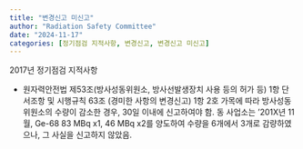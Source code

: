 ```yaml
---
title: "변경신고 미신고"
author: "Radiation Safety Committee"
date: "2024-11-17"
categories: [정기점검 지적사항, 변경신고, 변경신고 미신고]
---
```


2017년 정기점검 지적사항

-   원자력안전법 제53조(방사성동위원소, 방사선발생장치 사용 등의 허가 등) 1항 단서조항 및 시행규칙 63조 (경미한 사항의 변경신고) 1항 2호 가목에 따라 방사성동위원소의 수량이 감소한 경우, 30일 이내에 신고하여야 함. 동 사업소는 '201X년 11월, Ge-68 83 MBq x1, 46 MBq x2를 양도하여 수량을 6개에서 3개로 감량하였으나, 그 사실을 신고하지 않았음.
